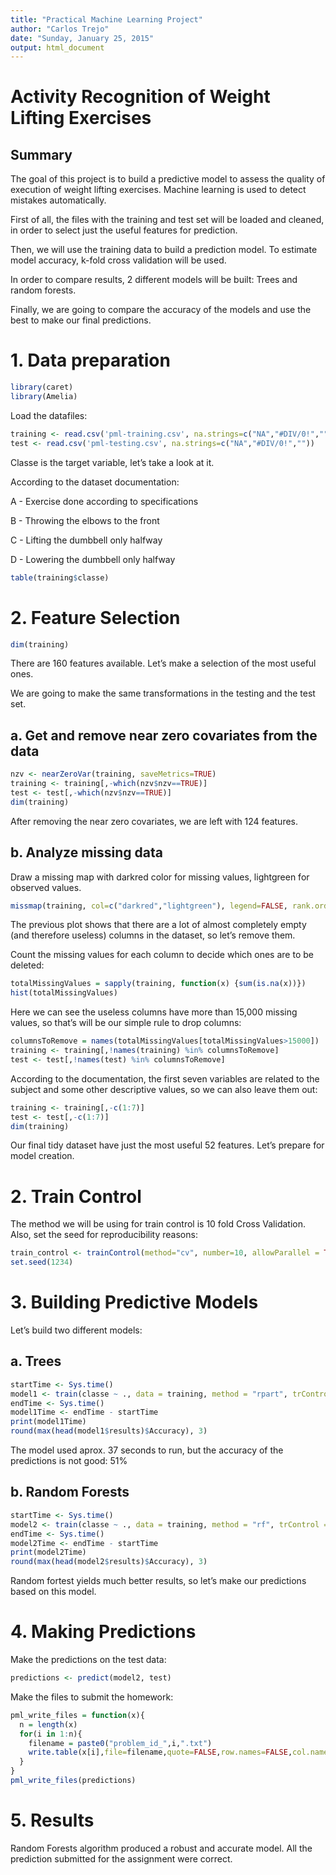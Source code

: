 ```yaml
---
title: "Practical Machine Learning Project"
author: "Carlos Trejo"
date: "Sunday, January 25, 2015"
output: html_document
---
```


# Activity Recognition of Weight Lifting Exercises

## Summary
The goal of this project is to build a predictive model to assess the quality of execution of weight lifting exercises. Machine learning is used to detect mistakes automatically. 

First of all, the files with the training and test set will be loaded and cleaned, in order to select just the useful features for prediction.

Then, we will use the training data to build a prediction model. To estimate model accuracy, k-fold cross validation will be used.  

In order to compare results, 2 different models will be built: Trees and random forests.

Finally, we are going to compare the accuracy of the models and use the best to make our final predictions.


# 1. Data preparation


```r
library(caret)
library(Amelia)
```

Load the datafiles:

```r
training <- read.csv('pml-training.csv', na.strings=c("NA","#DIV/0!",""))
test <- read.csv('pml-testing.csv', na.strings=c("NA","#DIV/0!",""))
```

Classe is the target variable, let's take a look at it.

According to the dataset documentation:

A - Exercise done according to specifications

B - Throwing the elbows to the front

C - Lifting the dumbbell only halfway

D - Lowering the dumbbell only halfway

```r
table(training$classe)
```

# 2. Feature Selection

```r
dim(training)
```

There are 160 features available. Let's make a selection of the most useful ones.

We are going to make the same transformations in the testing and the test set.


## a. Get and remove near zero covariates from the data

```r
nzv <- nearZeroVar(training, saveMetrics=TRUE)
training <- training[,-which(nzv$nzv==TRUE)]
test <- test[,-which(nzv$nzv==TRUE)]
dim(training)

```

After removing the near zero covariates, we are left with 124 features. 

## b. Analyze missing data
Draw a missing map with darkred color for missing values, lightgreen for observed values.

```r
missmap(training, col=c("darkred","lightgreen"), legend=FALSE, rank.order=FALSE)
```

The previous plot shows that there are a lot of almost completely empty (and therefore useless) columns in the dataset, so let's remove them.

Count the missing values for each column to decide which ones are to be deleted:
```r
totalMissingValues = sapply(training, function(x) {sum(is.na(x))})
hist(totalMissingValues)
```

Here we can see the useless columns have more than 15,000 missing values, so that's will be our simple rule to drop columns:

```r
columnsToRemove = names(totalMissingValues[totalMissingValues>15000])
training <- training[,!names(training) %in% columnsToRemove]
test <- test[,!names(test) %in% columnsToRemove]
```

According to the documentation, the first seven variables are related to the subject and some other descriptive values, so we can also leave them out:
```r
training <- training[,-c(1:7)]
test <- test[,-c(1:7)]
dim(training)
```

Our final tidy dataset have just the most useful 52 features. Let's prepare for model creation.

# 2. Train Control
The method we will be using for train control is 10 fold Cross Validation. Also, set the seed for reproducibility reasons:

```r
train_control <- trainControl(method="cv", number=10, allowParallel = TRUE)
set.seed(1234)
```

# 3. Building Predictive Models

Let's build two different models: 

## a. Trees
```r
startTime <- Sys.time()
model1 <- train(classe ~ ., data = training, method = "rpart", trControl = train_control)
endTime <- Sys.time()
model1Time <- endTime - startTime
print(model1Time)
round(max(head(model1$results)$Accuracy), 3)
```

The model used aprox. 37 seconds to run, but the accuracy of the predictions is not good: 51%

## b. Random Forests
```r
startTime <- Sys.time()
model2 <- train(classe ~ ., data = training, method = "rf", trControl = train_control)
endTime <- Sys.time()
model2Time <- endTime - startTime
print(model2Time)
round(max(head(model2$results)$Accuracy), 3)
```


Random fortest yields much better results, so let's make our predictions based on this model.

# 4. Making Predictions
Make the predictions on the test data:

```r
predictions <- predict(model2, test)
```


Make the files to submit the homework: 

```r
pml_write_files = function(x){
  n = length(x)
  for(i in 1:n){
    filename = paste0("problem_id_",i,".txt")
    write.table(x[i],file=filename,quote=FALSE,row.names=FALSE,col.names=FALSE)
  }
}
pml_write_files(predictions)
```

# 5. Results
Random Forests algorithm produced a robust and accurate model. All the prediction submitted for the assignment were correct.
